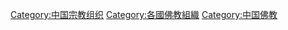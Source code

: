 [[Category:中国宗教组织|Category:中国宗教组织]]
[[Category:各國佛教組織|Category:各國佛教組織]]
[[Category:中国佛教|Category:中国佛教]]